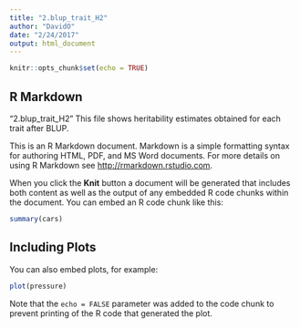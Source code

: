 ```yaml
---
title: "2.blup_trait_H2"
author: "DavidO"
date: "2/24/2017"
output: html_document
---
```


```r
knitr::opts_chunk$set(echo = TRUE)
```

## R Markdown

"2.blup_trait_H2"
This file shows heritability estimates obtained for each trait after BLUP.

This is an R Markdown document. Markdown is a simple formatting syntax for authoring HTML, PDF, and MS Word documents. For more details on using R Markdown see <http://rmarkdown.rstudio.com>.

When you click the **Knit** button a document will be generated that includes both content as well as the output of any embedded R code chunks within the document. You can embed an R code chunk like this:

```r
summary(cars)
```

## Including Plots

You can also embed plots, for example:

```r
plot(pressure)
```

Note that the `echo = FALSE` parameter was added to the code chunk to prevent printing of the R code that generated the plot.
